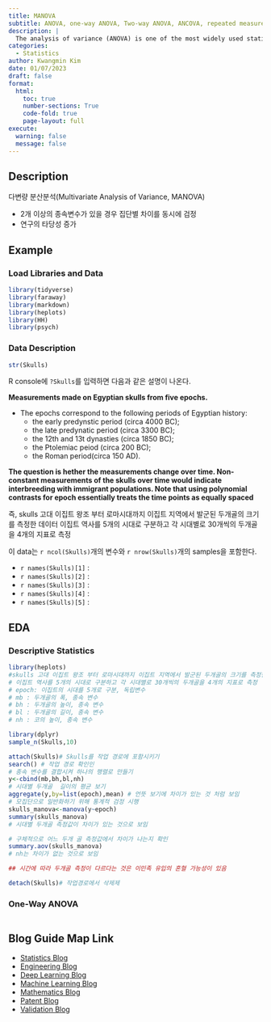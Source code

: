 ```yaml
---
title: MANOVA
subtitle: ANOVA, one-way ANOVA, Two-way ANOVA, ANCOVA, repeated measures ANOVA, MANOVA
description: | 
  The analysis of variance (ANOVA) is one of the most widely used statistical techniques. When we conduct a comparison testing of multiple groups such as A, B, and C on each with numeric data, the statistical test for a significant difference among the groups is called analysis of variance, or ANOVA.  
categories:
  - Statistics
author: Kwangmin Kim
date: 01/07/2023
draft: false
format: 
  html:
    toc: true
    number-sections: True
    code-fold: true
    page-layout: full
execute: 
  warning: false
  message: false
---
```



## Description

 다변량 분산분석(Multivariate Analysis of Variance, MANOVA)

- 2개 이상의 종속변수가 있을 경우 집단별  차이를 동시에 검정
- 연구의 타당성 증가

## Example

### Load Libraries and Data
```r
library(tidyverse)
library(faraway)
library(markdown)
library(heplots)
library(HH)
library(psych)
```

### Data Description
```r
str(Skulls)

```

R console에 `?Skulls`를 입력하면 다음과 같은 설명이 나온다.

**Measurements made on Egyptian skulls from five epochs.**

* The epochs correspond to the following periods of Egyptian history:
  * the early predynstic period (circa 4000 BC);
  * the late predynatic period (circa 3300 BC);
  * the 12th and 13t dynasties (circa 1850 BC);
  * the Ptolemiac peiod (circa 200 BC);
  * the Roman period(circa 150 AD).

**The question is hether the measurements change over time. Non-constant measurements of the skulls over time would indicate interbreeding with immigrant populations. Note that using polynomial contrasts for epoch essentially treats the time points as equally spaced**

즉, skulls 고대 이집트 왕조 부터 로마시대까지 이집트 지역에서 발군된 두개골의 크기를 측정한 데이터 이집트 역사를 5개의 시대로 구분하고 각 시대별로 30개씩의 두개골을 4개의 지표로 측정

이 data는 `r ncol(Skulls)`개의 변수와 `r nrow(Skulls)`개의 samples을 포함한다.

* `r names(Skulls)[1]` : 
* `r names(Skulls)[2]` : 
* `r names(Skulls)[3]` : 
* `r names(Skulls)[4]` : 
* `r names(Skulls)[5]` : 



## EDA

### Descriptive Statistics
```r
library(heplots)
#skulls 고대 이집트 왕조 부터 로마시대까지 이집트 지역에서 발군된 두개골의 크기를 측정한 데이터
# 이집트 역사를 5개의 시대로 구분하고 각 시대별로 30개씩의 두개골을 4개의 지표로 측정
# epoch: 이집트의 시대를 5개로 구분, 독립변수
# mb : 두개골의 폭, 종속 변수
# bh : 두개골의 높이, 종속 변수
# bl : 두개골의 길이, 종속 변수
# nh : 코의 높이, 종속 변수

library(dplyr)
sample_n(Skulls,10)

attach(Skulls)# Skulls를 작업 경로에 포함시키기
search() # 작업 경로 확인인
# 종속 변수를 결합시켜 하나의 행렬로 만들기
y<-cbind(mb,bh,bl,nh)
# 시대별 두개골  길이의 평균 보기
aggregate(y,by=list(epoch),mean) # 언뜻 보기에 차이가 있는 것 처럼 보임
# 모집단으로 일반화하기 위해 통계적 검정 시행
skulls_manova<-manova(y~epoch)
summary(skulls_manova)
# 시대별 두개골 측정값이 차이가 있는 것으로 보임

# 구체적으로 어느 두개 골 측정값에서 차이가 나는지 확인
summary.aov(skulls_manova)
# nh는 차이가 없는 것으로 보임

## 시간에 따라 두개골 측정이 다르다는 것은 이민족 유입의 혼혈 가능성이 있음

detach(Skulls)# 작업경로에서 삭제제


```



### One-Way ANOVA 



```r

```



## Blog Guide Map Link

* [Statistics Blog](../guide_map/index.qmd)
* [Engineering Blog](../../Engineering/guide_map/index.qmd)
* [Deep Learning Blog](../../DL/guide_map/index.qmd)
* [Machine Learning Blog](../../ML/guide_map/index.qmd)
* [Mathematics Blog](../../Mathmatics/guide_map/index.qmd)
* [Patent Blog](../../Patent/guide_map/index.qmd)
* [Validation Blog](../../Validation/guide_map/index.qmd)
